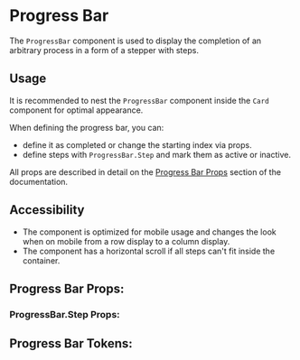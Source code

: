 


# Progress Bar

The `ProgressBar` component is used to display the completion of an arbitrary process in a form of a stepper with steps.

<Canvas>
  <Story id="component-library-core-progress-bar--simple" />
</Canvas>

## Usage

It is recommended to nest the `ProgressBar` component inside the `Card` component for optimal appearance.

When defining the progress bar, you can:
 - define it as completed or change the starting index via props.
 - define steps with `ProgressBar.Step` and mark them as active or inactive.

All props are described in detail on the [Progress Bar Props](#progress-bar-props) section of the documentation.

## Accessibility

- The component is optimized for mobile usage and changes the look when on mobile from a row display to a column display.
- The component has a horizontal scroll if all steps can't fit inside the container.

<Stories includePrimary={true} />

## Progress Bar Props:

<ArgsTable of={ProgressBar} />

### ProgressBar.Step Props:

<ArgsTable of={ProgressBar.Step} />

## Progress Bar Tokens:
<ThemeTokens component="ProgressBar"/>
